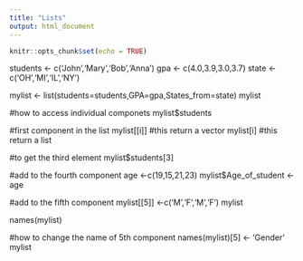 ```yaml
---
title: "Lists"
output: html_document
---
```


```r
knitr::opts_chunk$set(echo = TRUE)
```

students <- c('John','Mary','Bob','Anna')
gpa <- c(4.0,3.9,3.0,3.7)
state <- c('OH','MI','IL','NY')

mylist <- list(students=students,GPA=gpa,States_from=state)
mylist

#how to access individual componets
mylist$students

#first component in the list
mylist[[i]] #this return a vector
mylist[i] #this return a list

#to get the third element
mylist$students[3]

#add to the fourth component
age <-c(19,15,21,23)
mylist$Age_of_student <- age

#add to the fifth component
mylist[[5]] <-c('M','F','M','F')
mylist

names(mylist)

#how to change the name of 5th component 
names(mylist)[5] <- 'Gender'
mylist 

